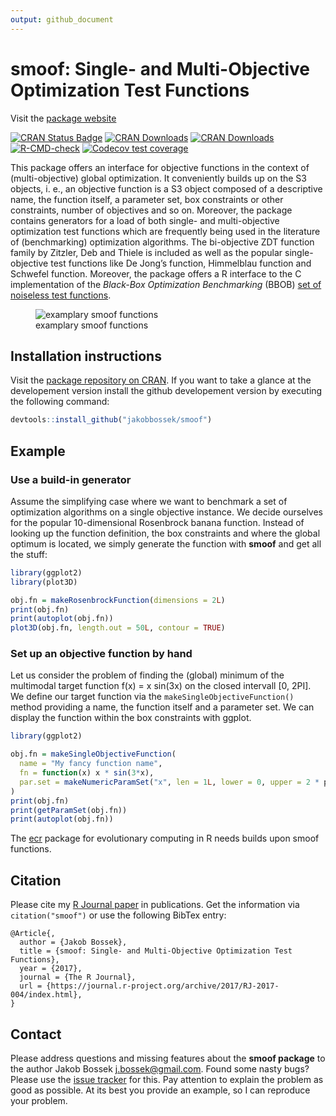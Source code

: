 ```yaml
---
output: github_document
---
```

# smoof: Single- and Multi-Objective Optimization Test Functions

Visit the [package website](https://jakobbossek.github.io/smoof/)

<!-- badges: start -->
[![CRAN Status Badge](http://www.r-pkg.org/badges/version/smoof)](https://CRAN.R-project.org/package=smoof)
[![CRAN Downloads](http://cranlogs.r-pkg.org/badges/smoof)](https://CRAN.R-project.org/package=smoof)
[![CRAN Downloads](http://cranlogs.r-pkg.org/badges/grand-total/smoof?color=orange)](https://CRAN.R-project.org/package=smoof)
[![R-CMD-check](https://github.com/jakobbossek/smoof/workflows/R-CMD-check/badge.svg)](https://github.com/jakobbossek/smoof/actions)
[![Codecov test coverage](https://codecov.io/gh/jakobbossek/smoof/branch/master/graph/badge.svg)](https://app.codecov.io/gh/jakobbossek/smoof?branch=master)
<!-- badges: end -->

This package offers an interface for objective functions in the context of (multi-objective) global optimization. It conveniently builds up on the S3 objects, i. e., an objective function is a S3 object composed of a descriptive name, the function itself, a parameter set, box constraints or other constraints, number of objectives and so on. Moreover, the package contains generators for a load of both single- and multi-objective optimization test functions which are frequently being used in the literature of (benchmarking) optimization algorithms.
The bi-objective ZDT function family by Zitzler, Deb and Thiele is included as well as the popular single-objective test functions like De Jong's function, Himmelblau function and Schwefel function. Moreover, the package offers a R interface to the C implementation of the *Black-Box Optimization Benchmarking* (BBOB) [set of noiseless test functions](http://coco.gforge.inria.fr/doku.php?id=bbob-2009-downloads).

![examplary smoof functions](https://raw.githubusercontent.com/jakobbossek/smoof/screenshots/smoof_funs_example.png)

## Installation instructions

Visit the [package repository on CRAN](https://CRAN.R-project.org/package=smoof). If you want to take a glance at the developement version install the github developement version by executing the following command:

```r
devtools::install_github("jakobbossek/smoof")
```

## Example

### Use a build-in generator
Assume the simplifying case where we want to benchmark a set of optimization algorithms on a single objective instance. We decide ourselves for the popular 10-dimensional Rosenbrock banana function. Instead of looking up the function definition, the box constraints and where the global optimum is located, we simply generate the function with **smoof** and get all the stuff:

```r
library(ggplot2)
library(plot3D)

obj.fn = makeRosenbrockFunction(dimensions = 2L)
print(obj.fn)
print(autoplot(obj.fn))
plot3D(obj.fn, length.out = 50L, contour = TRUE)
```

### Set up an objective function by hand
Let us consider the problem of finding the (global) minimum of the multimodal target function f(x) = x sin(3x) on the closed intervall [0, 2PI]. We define our target function via the ```makeSingleObjectiveFunction()``` method providing a name, the function itself and a parameter set. We can display the function within the box constraints with ggplot.

```r
library(ggplot2)

obj.fn = makeSingleObjectiveFunction(
  name = "My fancy function name",
  fn = function(x) x * sin(3*x),
  par.set = makeNumericParamSet("x", len = 1L, lower = 0, upper = 2 * pi)
)
print(obj.fn)
print(getParamSet(obj.fn))
print(autoplot(obj.fn))
```

The [ecr](https://github.com/jakobbossek/ecr2) package for evolutionary computing in R needs builds upon smoof functions.

## Citation

Please cite my [R Journal paper](https://journal.r-project.org/archive/2017/RJ-2017-004/index.html) in publications. Get the information via `citation("smoof")` or use the following BibTex entry:
```
@Article{,
  author = {Jakob Bossek},
  title = {smoof: Single- and Multi-Objective Optimization Test Functions},
  year = {2017},
  journal = {The R Journal},
  url = {https://journal.r-project.org/archive/2017/RJ-2017-004/index.html},
}
```

## Contact

Please address questions and missing features about the **smoof package** to the author Jakob Bossek <j.bossek@gmail.com>. Found some nasty bugs? Please use the [issue tracker](https://github.com/jakobbossek/smoof/issues) for this. Pay attention to explain the problem as good as possible. At its best you provide an example, so I can reproduce your problem.
